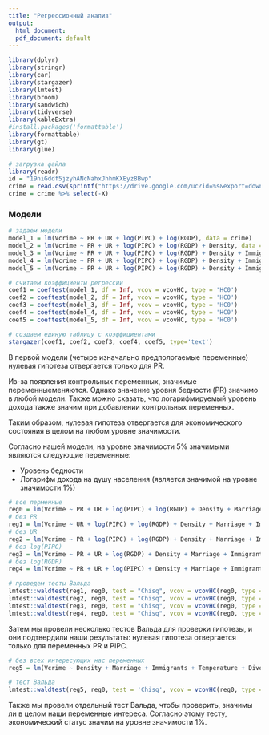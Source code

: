 ```yaml
---
title: "Регрессионный анализ"
output:
  html_document:
  pdf_document: default
---
```


```r
library(dplyr)
library(stringr)
library(car)
library(stargazer)
library(lmtest)
library(broom)
library(sandwich)
library(tidyverse)
library(kableExtra)
#install.packages('formattable')
library(formattable)
library(gt)
library(glue)

# загрузка файла 
library(readr)
id = "19niGddf5jzyhANcNahxJhhmKXEyz8Bwp"
crime = read.csv(sprintf("https://drive.google.com/uc?id=%s&export=download", id))
crime = crime %>% select(-X)
```

### Модели

```r
# задаем модели
model_1 = lm(Vcrime ~ PR + UR + log(PIPC) + log(RGDP), data = crime)
model_2 = lm(Vcrime ~ PR + UR + log(PIPC) + log(RGDP) + Density, data = crime)
model_3 = lm(Vcrime ~ PR + UR + log(PIPC) + log(RGDP) + Density + Immigrants, data = crime)
model_4 = lm(Vcrime ~ PR + UR + log(PIPC) + log(RGDP) + Density + Immigrants + Marriage + Divorce, data = crime)
model_5 = lm(Vcrime ~ PR + UR + log(PIPC) + log(RGDP) + Density + Immigrants + Marriage + Divorce + Temperature, data = crime)

# считаем коэффициенты регрессии
coef1 = coeftest(model_1, df = Inf, vcov = vcovHC, type = 'HC0')
coef2 = coeftest(model_2, df = Inf, vcov = vcovHC, type = 'HC0')
coef3 = coeftest(model_3, df = Inf, vcov = vcovHC, type = 'HC0')
coef4 = coeftest(model_4, df = Inf, vcov = vcovHC, type = 'HC0')
coef5 = coeftest(model_5, df = Inf, vcov = vcovHC, type = 'HC0')

# создаем единую таблицу с коэффициентами
stargazer(coef1, coef2, coef3, coef4, coef5, type='text')
```


В первой модели (четыре изначально предпологаемые переменные) нулевая гипотеза отвергается только для PR.

Из-за появления контрольных переменных, значимые переменныеменяются. Однако значение уровня бедности (PR) значимо в любой модели. Также можно сказать, что логарифмируемый уровень дохода также значим при добавлении контрольных переменных.

Таким образом, нулевая гипотеза отвергается для экономического состояния в целом на любом уровне значимости.

Согласно нашей модели, на уровне значимости 5% значимыми являются следующие переменные:

* Уровень бедности 
* Логарифм дохода на душу населения (является значимой на уровне значимости 1%)

```r
# все перменные
reg0 = lm(Vcrime ~ PR + UR + log(PIPC) + log(RGDP) + Density + Marriage + Immigrants + Temperature + Divorce, data = crime) 
# без PR
reg1 = lm(Vcrime ~ UR + log(PIPC) + log(RGDP) + Density + Marriage + Immigrants + Temperature + Divorce, data = crime)
# без UR
reg2 = lm(Vcrime ~ PR + log(PIPC) + log(RGDP) + Density + Marriage + Immigrants + Temperature + Divorce, data = crime)
# без log(PIPC)
reg3 = lm(Vcrime ~ PR + UR + log(RGDP) + Density + Marriage + Immigrants + Temperature + Divorce, data = crime)
# без log(RGDP)
reg4 = lm(Vcrime ~ PR + UR + log(PIPC) + Density + Marriage + Immigrants + Temperature + Divorce, data = crime)

# проведем тесты Вальда
lmtest::waldtest(reg1, reg0, test = "Chisq", vcov = vcovHC(reg0, type = "HC0"))
lmtest::waldtest(reg2, reg0, test = "Chisq", vcov = vcovHC(reg0, type = "HC0"))
lmtest::waldtest(reg3, reg0, test = "Chisq", vcov = vcovHC(reg0, type = "HC0"))
lmtest::waldtest(reg4, reg0, test = "Chisq", vcov = vcovHC(reg0, type = "HC0"))
```

Затем мы провели несколько тестов Вальда для проверки гипотезы, и они подтвердили наши результаты: нулевая гипотеза отвергается только для переменных PR и PIPC.

```r
# без всех интересующих нас переменных
reg5 = lm(Vcrime ~ Density + Marriage + Immigrants + Temperature + Divorce, data = crime)

# тест Вальда
lmtest::waldtest(reg5, reg0, test = 'Chisq', vcov = vcovHC(reg0, type = 'HC0'))
```

Также мы провели отдельный тест Вальда, чтобы проверить, значимы ли в целом наши переменные интереса. Согласно этому тесту, экономический статус значим на уровне значимости 1%.